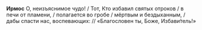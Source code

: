 **Ирмос** О, неизъяснимое чудо! / Тот, Кто избавил святых отроков / в печи от пламени, / полагается во гробе / мёртвым и бездыханным, / дабы спасти нас, воспевающих: // «Благословен ты, Боже, Избави́тель!»
